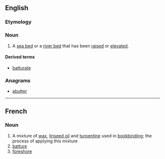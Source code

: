 ==English==

===Etymology===
{{etyl|fr|en}}

===Noun===
{{en-noun}}

# A [[sea bed]] or a [[river bed]] that has been [[raised]] or [[elevated]].

====Derived terms====
* [[batturate]]

===Anagrams===
* [[abutter#English|abutter]]

----

==French==

===Noun===
{{wikipedia|lang=fr}}
{{fr-noun|f}}

# A mixture of [[wax]], [[linseed oil]] and [[turpentine]] used in [[bookbinding]]; the process of applying this mixture
# [[#English|batture]]
# [[foreshore]]